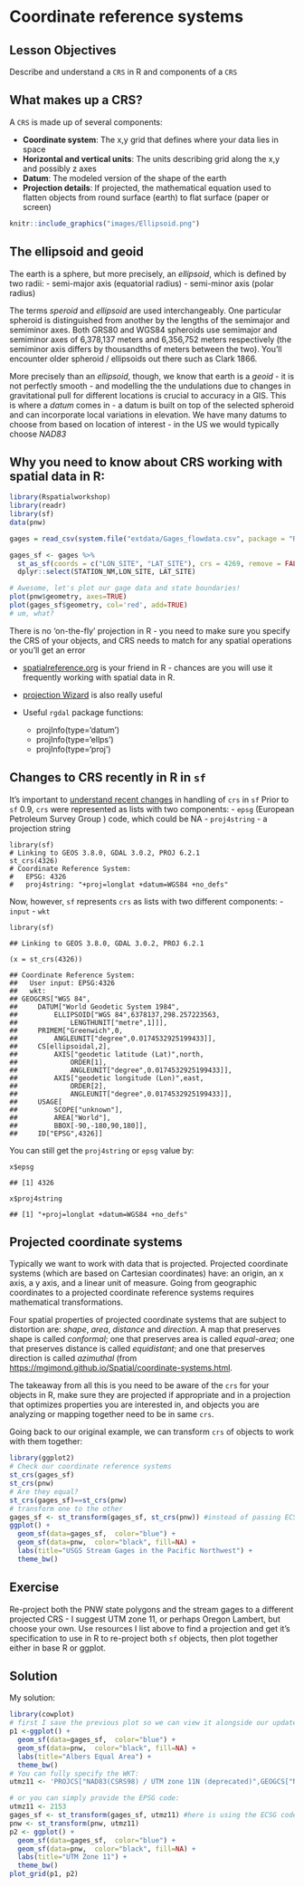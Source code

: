 # Coordinate reference systems

## Lesson Objectives
Describe and understand a `CRS` in R and components of a `CRS`

## What makes up a CRS?
A `CRS` is made up of several components:

- **Coordinate system**: The x,y grid that defines where your data lies in space
- **Horizontal and vertical units**: The units describing grid along the x,y and possibly z axes
- **Datum**: The modeled version of the shape of the earth
- **Projection details**: If projected, the mathematical equation used to flatten objects from round surface (earth) to flat surface (paper or screen)

```r
knitr::include_graphics("images/Ellipsoid.png")
```

## The ellipsoid and geoid
The earth is a sphere, but more precisely, an *ellipsoid*, which is defined by two radii: 
- semi-major axis (equatorial radius)
- semi-minor axis (polar radius)

The terms *speroid* and *ellipsoid* are used interchangeably.  One particular spheroid is distinguished from another by the lengths of the semimajor and semiminor axes. Both GRS80 and WGS84 spheroids use
semimajor and semiminor axes of 6,378,137 meters and 6,356,752 meters respectively (the semiminor axis differs by thousandths of meters between the two).  You'll encounter older spheroid / ellipsoids out there such as Clark 1866.

More precisely than an *ellipsoid*, though, we know that earth is a *geoid* - it is not perfectly smooth - and modelling the the undulations due to changes in gravitational pull for different locations is crucial to accuracy in a GIS. This is where a *datum* comes in - a datum is built on top of the selected spheroid and can incorporate local variations in elevation. We have many datums to choose from based on location of interest - in the US we would typically choose *NAD83*

## Why you need to know about CRS working with spatial data in R:
```r
library(Rspatialworkshop)
library(readr)
library(sf)
data(pnw)

gages = read_csv(system.file("extdata/Gages_flowdata.csv", package = "Rspatialworkshop"),show_col_types = FALSE)

gages_sf <- gages %>%
  st_as_sf(coords = c("LON_SITE", "LAT_SITE"), crs = 4269, remove = FALSE) %>%
  dplyr::select(STATION_NM,LON_SITE, LAT_SITE)

# Awesome, let's plot our gage data and state boundaries!
plot(pnw$geometry, axes=TRUE)
plot(gages_sf$geometry, col='red', add=TRUE)
# um, what?
```
There is no 'on-the-fly' projection in R - you need to make sure you specify the CRS of your objects, and CRS needs to match for any spatial operations or you'll get an error

- [spatialreference.org](https://spatialreference.org/) is your friend in R - chances are you will use it frequently working with spatial data in R.

- [projection Wizard](https://projectionwizard.org/) is also really useful

- Useful `rgdal` package functions:
  + projInfo(type='datum')
  + projInfo(type='ellps')
  + projInfo(type='proj')

## Changes to CRS recently in R in `sf`

It's important to [understand recent changes](https://www.r-spatial.org/r/2020/03/17/wkt.html#crs-objects-in-sf) in handling of `crs` in `sf`
Prior to `sf` 0.9, `crs` were represented as lists with two components:
- `epsg` (European Petroleum Survey Group ) code, which could be NA
- `proj4string` - a projection string

```
library(sf) 
# Linking to GEOS 3.8.0, GDAL 3.0.2, PROJ 6.2.1
st_crs(4326)
# Coordinate Reference System:
#   EPSG: 4326
#   proj4string: "+proj=longlat +datum=WGS84 +no_defs"
```
Now, however, `sf` represents `crs` as lists with two different components:
- `input`
- `wkt`

```
library(sf)

## Linking to GEOS 3.8.0, GDAL 3.0.2, PROJ 6.2.1

(x = st_crs(4326))

## Coordinate Reference System:
##   User input: EPSG:4326 
##   wkt:
## GEOGCRS["WGS 84",
##     DATUM["World Geodetic System 1984",
##         ELLIPSOID["WGS 84",6378137,298.257223563,
##             LENGTHUNIT["metre",1]]],
##     PRIMEM["Greenwich",0,
##         ANGLEUNIT["degree",0.0174532925199433]],
##     CS[ellipsoidal,2],
##         AXIS["geodetic latitude (Lat)",north,
##             ORDER[1],
##             ANGLEUNIT["degree",0.0174532925199433]],
##         AXIS["geodetic longitude (Lon)",east,
##             ORDER[2],
##             ANGLEUNIT["degree",0.0174532925199433]],
##     USAGE[
##         SCOPE["unknown"],
##         AREA["World"],
##         BBOX[-90,-180,90,180]],
##     ID["EPSG",4326]]
```

You can still get the `proj4string` or `epsg` value by:

```
x$epsg

## [1] 4326

x$proj4string

## [1] "+proj=longlat +datum=WGS84 +no_defs"
```

## Projected coordinate systems
Typically we want to work with data that is projected. Projected coordinate systems (which are based on Cartesian coordinates) have: an origin, an x axis, a y axis, and a linear unit of measure. Going from geographic coordinates to a projected coordinate reference systems requires mathematical transformations. 

Four spatial properties of projected coordinate systems that are subject to distortion are: *shape*, *area*, *distance* and *direction*. A map that preserves shape is called *conformal*; one that preserves area is called *equal-area*; one that preserves distance is called *equidistant*; and one that preserves direction is called *azimuthal* (from [https://mgimond.github.io/Spatial/coordinate-systems.html](https://mgimond.github.io/Spatial/coordinate-systems.html).


The takeaway from all this is you need to be aware of the `crs` for your objects in R, make sure they are projected if appropriate and in a projection that optimizes properties you are interested in, and objects you are analyzing or mapping together need to be in same `crs`.  

Going back to our original example, we can transform `crs` of objects to work with them together:

```r
library(ggplot2)
# Check our coordinate reference systems
st_crs(gages_sf)
st_crs(pnw)
# Are they equal?
st_crs(gages_sf)==st_crs(pnw)
# transform one to the other
gages_sf <- st_transform(gages_sf, st_crs(pnw)) #instead of passing ECSG code, transform to coordinate system of states data
ggplot() + 
  geom_sf(data=gages_sf,  color="blue") +
  geom_sf(data=pnw,  color="black", fill=NA) +
  labs(title="USGS Stream Gages in the Pacific Northwest") +
  theme_bw() 
```

## Exercise
Re-project both the PNW state polygons and the stream gages to a different projected CRS - I suggest UTM zone 11, or perhaps Oregon Lambert, but choose your own.  Use resources I list above to find a projection and get it's specification to use in R to re-project both `sf` objects, then plot together either in base R or ggplot.

## Solution
My solution:
```r
library(cowplot)
# first I save the previous plot so we can view it alongside our update:
p1 <-ggplot() + 
  geom_sf(data=gages_sf,  color="blue") +
  geom_sf(data=pnw,  color="black", fill=NA) +
  labs(title="Albers Equal Area") +
  theme_bw()
# You can fully specify the WKT:
utmz11 <- 'PROJCS["NAD83(CSRS98) / UTM zone 11N (deprecated)",GEOGCS["NAD83(CSRS98)",DATUM["NAD83_Canadian_Spatial_Reference_System",SPHEROID["GRS 1980",6378137,298.257222101,AUTHORITY["EPSG","7019"]],TOWGS84[0,0,0,0,0,0,0],AUTHORITY["EPSG","6140"]],PRIMEM["Greenwich",0,AUTHORITY["EPSG","8901"]],UNIT["degree",0.0174532925199433,AUTHORITY["EPSG","9108"]],AUTHORITY["EPSG","4140"]],UNIT["metre",1,AUTHORITY["EPSG","9001"]],PROJECTION["Transverse_Mercator"],PARAMETER["latitude_of_origin",0],PARAMETER["central_meridian",-117],PARAMETER["scale_factor",0.9996],PARAMETER["false_easting",500000],PARAMETER["false_northing",0],AUTHORITY["EPSG","2153"],AXIS["Easting",EAST],AXIS["Northing",NORTH]]'

# or you can simply provide the EPSG code:
utmz11 <- 2153
gages_sf <- st_transform(gages_sf, utmz11) #here is using the ECSG code
pnw <- st_transform(pnw, utmz11)
p2 <- ggplot() + 
  geom_sf(data=gages_sf,  color="blue") +
  geom_sf(data=pnw,  color="black", fill=NA) +
  labs(title="UTM Zone 11") +
  theme_bw() 
plot_grid(p1, p2)
```